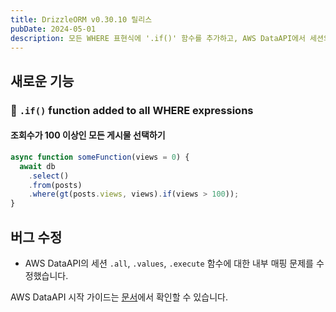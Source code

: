 ```yaml
---
title: DrizzleORM v0.30.10 릴리스
pubDate: 2024-05-01
description: 모든 WHERE 표현식에 '.if()' 함수를 추가하고, AWS DataAPI에서 세션의 '.all', '.values', '.execute' 함수에 대한 내부 매핑을 수정했습니다.
---
```


## 새로운 기능

### 🎉 `.if()` function added to all WHERE expressions

#### 조회수가 100 이상인 모든 게시물 선택하기

```ts {5}
async function someFunction(views = 0) {
  await db
    .select()
    .from(posts)
    .where(gt(posts.views, views).if(views > 100));
}
```

## 버그 수정

- AWS DataAPI의 세션 `.all`, `.values`, `.execute` 함수에 대한 내부 매핑 문제를 수정했습니다.

AWS DataAPI 시작 가이드는 [문서](/docs/get-started-postgresql#aws-data-api)에서 확인할 수 있습니다.


